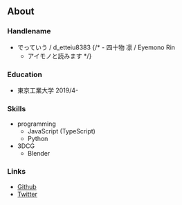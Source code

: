 
## About

### Handlename

- でっていう / d_etteiu8383
{/*  - 四十物 凛 / Eyemono Rin
  - アイモノと読みます */}

### Education

- 東京工業大学 2019/4-

### Skills

- programming
  - JavaScript (TypeScript)
  - Python
- 3DCG
  - Blender

### Links

- [Github](https://github.com/detteiu8383)
- [Twitter](https://twitter.com/d_etteiu8383)
